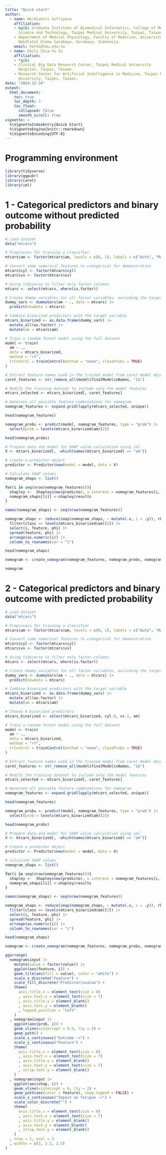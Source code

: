 ```yaml
---
title: "Quick start"
author:
  - name: Herdiantri Sufriyana
    affiliation:
    - &gibi Graduate Institute of Biomedical Informatics, College of Medical
      Science and Technology, Taipei Medical University, Taipei, Taiwan. 
    - Department of Medical Physiology, Faculty of Medicine, Universitas
      Nahdlatul Ulama Surabaya, Surabaya, Indonesia. 
    email: herdi@tmu.edu.tw
  - name: Emily Chia-Yu Su
    affiliation:
    - *gibi
    - Clinical Big Data Research Center, Taipei Medical University
      Hospital, Taipei, Taiwan. 
    - Research Center for Artificial Intelligence in Medicine, Taipei Medical
      University, Taipei, Taiwan. 
date: "2024-12-24"
output: 
  html_document:
    toc: true
    toc_depth: 3
    toc_float:
      collapsed: false
      smooth_scroll: true
vignette: >
  %\VignetteIndexEntry{Quick Start}
  %\VignetteEngine{knitr::rmarkdown}
  %\VignetteEncoding{UTF-8}
---
```


# Programming environment

```r
library(tidyverse)
library(ggpubr)
library(caret)
library(iml)
```

# 1 - Categorical predictors and binary outcome without predicted probability

```r
# Load dataset
data("mtcars")

# Preprocess for training a classifier
mtcars$am <- factor(mtcars$am, levels = c(0, 1), labels = c("Auto", "Manual"))

# Convert some numerical features to categorical for demonstration
mtcars$cyl <- factor(mtcars$cyl)
mtcars$vs <- factor(mtcars$vs)

# Using tidyverse to filter only factor columns
mtcars <- select(mtcars, where(is.factor))

# Create dummy variables for all factor variables, excluding the target variable
dummy_vars <- dummyVars(am ~ ., data = mtcars) |> 
  predict(newdata = mtcars)

# Combine binarized predictors with the target variable
mtcars_binarized <- as.data.frame(dummy_vars) |>
  mutate_all(as.factor) |>
  mutate(am = mtcars$am)

# Train a random forest model using the full dataset
model <- train(
  am ~ ., 
  data = mtcars_binarized, 
  method = "rf", 
  trControl = trainControl(method = "none", classProbs = TRUE)
)
```

```r
# Extract feature names used in the trained model from caret model object
caret_features <- str_remove_all(model$finalModel$xNames, "1$")

# Modify the training dataset to include only the model features
mtcars_selected <- mtcars_binarized[, caret_features]

# Generate all possible feature combinations for nomogram
nomogram_features <- expand.grid(lapply(mtcars_selected, unique))
```

```r
head(nomogram_features)
```

```r
nomogram_probs <- predict(model, nomogram_features, type = "prob") |>
  select(prob = levels(mtcars_binarized$am)[2])
```

```r
head(nomogram_probs)
```

```r
# Prepare data and model for SHAP value calculation using iml
X <- mtcars_binarized[, -which(names(mtcars_binarized) == "am")]

# Create a predictor object
predictor <- Predictor$new(model = model, data = X)

# Calculate SHAP values
nomogram_shaps <- list()

for(i in seq(nrow(nomogram_features))){
  shapley <-  Shapley$new(predictor, x.interest = nomogram_features[i, ])
  nomogram_shaps[[i]] <-shapley$results
}

names(nomogram_shaps) <- seq(nrow(nomogram_features))

nomogram_shaps <- reduce(imap(nomogram_shaps, ~ mutate(.x, i = .y)), rbind) |>
  filter(class == levels(mtcars_binarized$am)[2]) |>
  select(i, feature, phi) |>
  spread(feature, phi) |>
  arrange(as.numeric(i)) |>
  column_to_rownames(var = "i")
```

```r
head(nomogram_shaps)
```

```r
nomogram <- create_nomogram(nomogram_features, nomogram_probs, nomogram_shaps)
```

```r
nomogram
```

# 2 - Categorical predictors and binary outcome with predicted probability

```r
# Load dataset
data("mtcars")

# Preprocess for training a classifier
mtcars$am <- factor(mtcars$am, levels = c(0, 1), labels = c("Auto", "Manual"))

# Convert some numerical features to categorical for demonstration
mtcars$cyl <- factor(mtcars$cyl)
mtcars$vs <- factor(mtcars$vs)

# Using tidyverse to filter only factor columns
mtcars <- select(mtcars, where(is.factor))

# Create dummy variables for all factor variables, excluding the target variable
dummy_vars <- dummyVars(am ~ ., data = mtcars) |> 
  predict(newdata = mtcars)

# Combine binarized predictors with the target variable
mtcars_binarized <- as.data.frame(dummy_vars) |>
  mutate_all(as.factor) |>
  mutate(am = mtcars$am)

# Choose 4 binarized predictors
mtcars_binarized <- select(mtcars_binarized, cyl.8, vs.1, am)

# Train a random forest model using the full dataset
model <- train(
  am ~ ., 
  data = mtcars_binarized, 
  method = "rf", 
  trControl = trainControl(method = "none", classProbs = TRUE)
)
```

```r
# Extract feature names used in the trained model from caret model object
caret_features <- str_remove_all(model$finalModel$xNames, "1$")

# Modify the training dataset to include only the model features
mtcars_selected <- mtcars_binarized[, caret_features]

# Generate all possible feature combinations for nomogram
nomogram_features <- expand.grid(lapply(mtcars_selected, unique))
```

```r
head(nomogram_features)
```

```r
nomogram_probs <- predict(model, nomogram_features, type = "prob") |>
  select(prob = levels(mtcars_binarized$am)[2])
```

```r
head(nomogram_probs)
```

```r
# Prepare data and model for SHAP value calculation using iml
X <- mtcars_binarized[, -which(names(mtcars_binarized) == "am")]

# Create a predictor object
predictor <- Predictor$new(model = model, data = X)

# Calculate SHAP values
nomogram_shaps <- list()

for(i in seq(nrow(nomogram_features))){
  shapley <-  Shapley$new(predictor, x.interest = nomogram_features[i, ])
  nomogram_shaps[[i]] <-shapley$results
}

names(nomogram_shaps) <- seq(nrow(nomogram_features))

nomogram_shaps <- reduce(imap(nomogram_shaps, ~ mutate(.x, i = .y)), rbind) |>
  filter(class == levels(mtcars_binarized$am)[2]) |>
  select(i, feature, phi) |>
  spread(feature, phi) |>
  arrange(as.numeric(i)) |>
  column_to_rownames(var = "i")
```

```r
head(nomogram_shaps)
```

```r
nomogram <- create_nomogram(nomogram_features, nomogram_probs, nomogram_shaps)
```

```r
ggarrange(
  nomogram$input |>
    mutate(value = factor(value)) |>
    ggplot(aes(feature, i)) +
    geom_tile(aes(fill = value), color = "white") +
    scale_x_discrete("Feature") +
    scale_fill_discrete("Predictor\nvalue") +
    theme(
      axis.title.x = element_text(size = 8)
      , axis.text.x = element_text(size = 7)
      , axis.title.y = element_blank()
      , axis.text.y = element_blank()
      , legend.position = "left"
    )
  , nomogram$input |>
    ggplot(aes(prob, i)) +
    geom_vline(xintercept = 0.5, lty = 2) +
    geom_path() +
    scale_x_continuous("Outcome ->") +
    scale_y_continuous("Feature") +
    theme(
      axis.title.x = element_text(size = 8)
      , axis.text.x = element_text(size = 7)
      , axis.title.y = element_blank()
      , axis.text.y = element_text(size = 7)
      , strip.text.y = element_blank()
    )
  , nomogram$input |>
    ggplot(aes(shap, i)) +
    geom_vline(xintercept = 0, lty = 2) +
    geom_path(aes(color = feature), show.legend = FALSE) +
    scale_x_continuous("Impact on fatigue ->") +
    scale_color_discrete("") +
    theme(
      axis.title.x = element_text(size = 8)
      , axis.text.x = element_text(size = 7)
      , axis.title.y = element_blank()
      , axis.text.y = element_blank()
      , strip.text.y = element_blank()
    )
  , nrow = 1, ncol = 3
  , widths = c(3, 2.5, 2.5)
)
```





